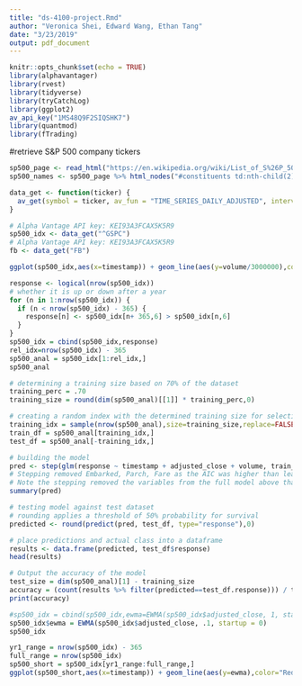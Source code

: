 ```yaml
---
title: "ds-4100-project.Rmd"
author: "Veronica Shei, Edward Wang, Ethan Tang"
date: "3/23/2019"
output: pdf_document
---
```


```r
knitr::opts_chunk$set(echo = TRUE)
library(alphavantager)
library(rvest)
library(tidyverse)
library(tryCatchLog)
library(ggplot2)
av_api_key("1MS48Q9F2SIQSHK7")
library(quantmod)
library(fTrading)
```

#retrieve S&P 500 company tickers
```r
sp500_page <- read_html("https://en.wikipedia.org/wiki/List_of_S%26P_500_companies")
sp500_names <- sp500_page %>% html_nodes("#constituents td:nth-child(2)") %>% html_text()
```

```r
data_get <- function(ticker) {
  av_get(symbol = ticker, av_fun = "TIME_SERIES_DAILY_ADJUSTED", interval = "60min", outputsize = "full")
}
```

```r
# Alpha Vantage API key: KEI93A3FCAX5K5R9
sp500_idx <- data_get("^GSPC")
# Alpha Vantage API key: KEI93A3FCAX5K5R9
fb <- data_get("FB")
```

```r
ggplot(sp500_idx,aes(x=timestamp)) + geom_line(aes(y=volume/3000000),color="Red") + scale_y_continuous(sec.axis = sec_axis(~.*3000000, name = "Volume")) + geom_line(aes(y=adjusted_close)) + geom_smooth(aes(y=adjusted_close),method='lm')
```

```r
response <- logical(nrow(sp500_idx))
# whether it is up or down after a year
for (n in 1:nrow(sp500_idx)) {
  if (n < nrow(sp500_idx) - 365) {
    response[n] <- sp500_idx[n+ 365,6] > sp500_idx[n,6]
  }
}
sp500_idx = cbind(sp500_idx,response)
rel_idx=nrow(sp500_idx) - 365
sp500_anal = sp500_idx[1:rel_idx,]
sp500_anal
```

```r
# determining a training size based on 70% of the dataset
training_perc = .70
training_size = round(dim(sp500_anal)[[1]] * training_perc,0)

# creating a random index with the determined training size for selecting the training/testing set
training_idx = sample(nrow(sp500_anal),size=training_size,replace=FALSE)
train_df = sp500_anal[training_idx,]
test_df = sp500_anal[-training_idx,]

# building the model
pred <- step(glm(response ~ timestamp + adjusted_close + volume, train_df, family=binomial), direction="both")
# Stepping removed Embarked, Parch, Fare as the AIC was higher than leaving them in the model
# Note the stepping removed the variables from the full model above that were above a .05 p-value
summary(pred)
```

```r
# testing model against test dataset
# rounding applies a threshold of 50% probability for survival
predicted <- round(predict(pred, test_df, type="response"),0)

# place predictions and actual class into a dataframe
results <- data.frame(predicted, test_df$response)
head(results)

# Output the accuracy of the model
test_size = dim(sp500_anal)[1] - training_size
accuracy = (count(results %>% filter(predicted==test_df.response))) / test_size
print(accuracy)
```

```r
#sp500_idx = cbind(sp500_idx,ewma=EWMA(sp500_idx$adjusted_close, 1, startup = 0))
sp500_idx$ewma = EWMA(sp500_idx$adjusted_close, .1, startup = 0)
sp500_idx
```

```r
yr1_range = nrow(sp500_idx) - 365
full_range = nrow(sp500_idx)
sp500_short = sp500_idx[yr1_range:full_range,]
ggplot(sp500_short,aes(x=timestamp)) + geom_line(aes(y=ewma),color="Red") + geom_line(aes(y=adjusted_close))
```

